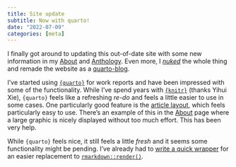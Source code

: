 ```yaml
---
title: Site update
subtitle: Now with quarto!
date: "2022-07-09"
categories: [meta]
---
```


I finally got around to updating this out-of-date site with some new information in my [About](../../about.qmd) and [Anthology](../../anthology.qmd).
Even more, I [_nuked_](https://github.com/jmbarbone/jmbarbone.github.io/commit/33400d3a940971764393656e091b7faad6688e7d) the whole thing and remade the website as a [quarto-blog](https://quarto.org/docs/websites/website-blog.html).

I've started using [`{quarto}`](https://quarto.org/) for work reports and have been impressed with some of the functionality.
While I've spend years with [`{knitr}`](https://yihui.org/knitr/) (thanks Yihui Xie), `{quarto}` feels like a refreshing _re-do_ and feels a little easier to use in some cases.
One particularly good feature is the [article layout](https://quarto.org/docs/authoring/article-layout.html), which feels particularly easy to use.
There's an example of this in the [About](../../about.qmd) page where a large graphic is nicely displayed without too much effort.
This has been very help.

While `{quarto}` feels nice, it still feels a little _fresh_ and it seems some functionality might be pending.
I've already had to [write a quick wrapper](https://gist.github.com/jmbarbone/ea2a24b724c076ac27da44bfb1b7258e) for an easier replacement to [`rmarkdown::render()`](https://rmarkdown.rstudio.com/docs/reference/render.html).
